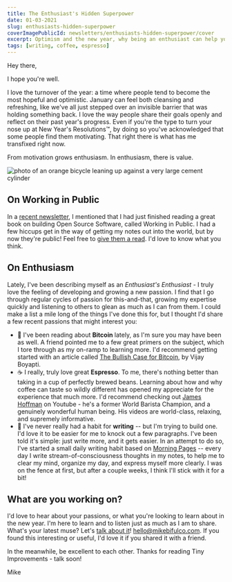 ```yaml
---
title: The Enthusiast's Hidden Superpower
date: 01-03-2021
slug: enthusiasts-hidden-superpower
coverImagePublicId: newsletters/enthusiasts-hidden-superpower/cover
excerpt: Optimism and the new year, why being an enthusiast can help you build a better product, espresso drinking and daily writing.
tags: [writing, coffee, espresso]
---
```


Hey there,

I hope you're well.

I love the turnover of the year: a time where people tend to become the most hopeful and optimistic. January can feel both cleansing and refreshing, like we've all just stepped over an invisible barrier that was holding something back. I love the way people share their goals openly and reflect on their past year's progress. Even if you're the type to turn your nose up at New Year's Resolutions™️, by doing so you've acknowledged that some people find them motivating. That right there is what has me transfixed right now.

From motivation grows enthusiasm. In enthusiasm, there is value.

<Image
  publicId="newsletters/enthusiasts-hidden-superpower/cover"
  alt="photo of an orange bicycle leaning up against a very large cement cylinder"
  caption="This is a photo I took on my last bicycle outing of 2020 - my All City Macho Man pulled over on the side of the greenway that kept me sane for the last year"
/>

## On Working in Public

In a [recent newsletter](https://mikebifulco.com/newsletter/on-seasonal-change-open-source-carbon-offsets), I mentioned that I had just finished reading a great book on building Open Source Software, called Working in Public. I had a few hiccups get in the way of getting my notes out into the world, but by now they're public! Feel free to [give them a read](https://mikebifulco.com/posts/working-in-public). I'd love to know what you think.

## On Enthusiasm

Lately, I've been describing myself as an _Enthusiast's Enthusiast_ - I truly love the feeling of developing and growing a new passion. I find that I go through regular cycles of passion for this-and-that, growing my expertise quickly and listening to others to glean as much as I can from them. I could make a list a mile long of the things I've done this for, but I thought I'd share a few recent passions that might interest you:

- 🧧 I've been reading about **Bitcoin** lately, as I'm sure you may have been as well. A friend pointed me to a few great primers on the subject, which I tore through as my on-ramp to learning more. I'd recommend getting started with an article called [The Bullish Case for Bitcoin](https://vijayboyapati.medium.com/the-bullish-case-for-bitcoin-6ecc8bdecc1), by Vijay Boyapti.
- ☕ I really, truly love great **Espresso**. To me, there's nothing better than taking in a cup of perfectly brewed beans. Learning about how and why coffee can taste so wildly different has opened my appreciate for the experience that much more. I'd recommend checking out [James Hoffman](https://www.youtube.com/channel/UCMb0O2CdPBNi-QqPk5T3gsQ) on Youtube - he's a former World Barista Champion, and a genuinely wonderful human being. His videos are world-class, relaxing, and supremely informative.
- 📝 I've never really had a habit for **writing** -- but I'm trying to build one. I'd love it to be easier for me to knock out a few paragraphs. I've been told it's simple: just write more, and it gets easier. In an attempt to do so, I've started a small daily writing habit based on [Morning Pages](https://juliacameronlive.com/basic-tools/morning-pages/) -- every day I write stream-of-consciousness thoughts in my notes, to help me to clear my mind, organize my day, and express myself more clearly. I was on the fence at first, but after a couple weeks, I think I'll stick with it for a bit!

## What are you working on?

I'd love to hear about your passions, or what you're looking to learn about in the new year. I'm here to learn and to listen just as much as I am to share. What's your latest muse? Let's [talk about it](hello@mikebifulco.com)! hello@mikebifulco.com. If you found this interesting or useful, I'd love it if you shared it with a friend.

In the meanwhile, be excellent to each other. Thanks for reading Tiny Improvements - talk soon!

Mike
